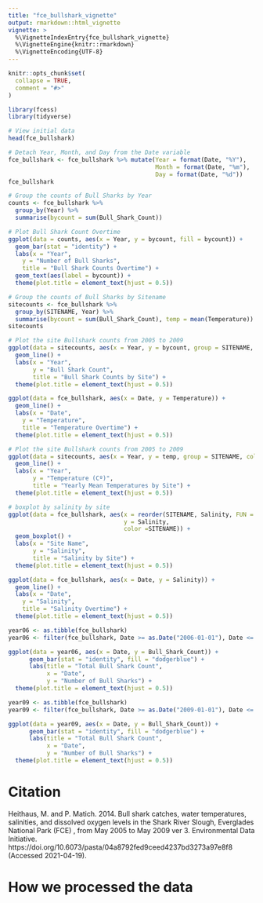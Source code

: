 ```yaml
---
title: "fce_bullshark_vignette"
output: rmarkdown::html_vignette
vignette: >
  %\VignetteIndexEntry{fce_bullshark_vignette}
  %\VignetteEngine{knitr::rmarkdown}
  %\VignetteEncoding{UTF-8}
---
```


```r
knitr::opts_chunk$set(
  collapse = TRUE,
  comment = "#>"
)
```

```r
library(fcess)
library(tidyverse)
```

```r
# View initial data
head(fce_bullshark)
```
```r
# Detach Year, Month, and Day from the Date variable
fce_bullshark <- fce_bullshark %>% mutate(Year = format(Date, "%Y"),
                                          Month = format(Date, "%m"),
                                          Day = format(Date, "%d"))
fce_bullshark
```

```r
# Group the counts of Bull Sharks by Year
counts <- fce_bullshark %>% 
  group_by(Year) %>% 
  summarise(bycount = sum(Bull_Shark_Count))
```

```r
# Plot Bull Shark Count Overtime
ggplot(data = counts, aes(x = Year, y = bycount, fill = bycount)) +
  geom_bar(stat = "identity") +
  labs(x = "Year",
    y = "Number of Bull Sharks",
    title = "Bull Shark Counts Overtime") +
  geom_text(aes(label = bycount)) +
  theme(plot.title = element_text(hjust = 0.5))
```

```r
# Group the counts of Bull Sharks by Sitename
sitecounts <- fce_bullshark %>% 
  group_by(SITENAME, Year) %>% 
  summarise(bycount = sum(Bull_Shark_Count), temp = mean(Temperature))
sitecounts
```
```r
# Plot the site Bullshark counts from 2005 to 2009
ggplot(data = sitecounts, aes(x = Year, y = bycount, group = SITENAME, color = SITENAME)) +
  geom_line() +
  labs(x = "Year",
       y = "Bull Shark Count",
       title = "Bull Shark Counts by Site") +
  theme(plot.title = element_text(hjust = 0.5))
```

```r
ggplot(data = fce_bullshark, aes(x = Date, y = Temperature)) +
  geom_line() +
  labs(x = "Date",
    y = "Temperature",
    title = "Temperature Overtime") +
  theme(plot.title = element_text(hjust = 0.5))
```

```r
# Plot the site Bullshark counts from 2005 to 2009
ggplot(data = sitecounts, aes(x = Year, y = temp, group = SITENAME, color = SITENAME)) +
  geom_line() +
  labs(x = "Year",
       y = "Temperature (Cº)",
       title = "Yearly Mean Temperatures by Site") +
  theme(plot.title = element_text(hjust = 0.5))
```
```r
# boxplot by salinity by site
ggplot(data = fce_bullshark, aes(x = reorder(SITENAME, Salinity, FUN = median), 
                                 y = Salinity, 
                                 color =SITENAME)) +
  geom_boxplot() +
  labs(x = "Site Name",
       y = "Salinity", 
       title = "Salinity by Site") +
  theme(plot.title = element_text(hjust = 0.5))
```

```r
ggplot(data = fce_bullshark, aes(x = Date, y = Salinity)) +
  geom_line() +
  labs(x = "Date",
    y = "Salinity",
    title = "Salinity Overtime") +
  theme(plot.title = element_text(hjust = 0.5))
```
```r
year06 <- as.tibble(fce_bullshark)
year06 <- filter(fce_bullshark, Date >= as.Date("2006-01-01"), Date <= as.Date("2006-12-31"))
```

```r
ggplot(data = year06, aes(x = Date, y = Bull_Shark_Count)) +
      geom_bar(stat = "identity", fill = "dodgerblue") +
      labs(title = "Total Bull Shark Count",
           x = "Date", 
           y = "Number of Bull Sharks") +
  theme(plot.title = element_text(hjust = 0.5))
```
```r
year09 <- as.tibble(fce_bullshark)
year09 <- filter(fce_bullshark, Date >= as.Date("2009-01-01"), Date <= as.Date("2009-12-31"))
```

```r
ggplot(data = year09, aes(x = Date, y = Bull_Shark_Count)) +
      geom_bar(stat = "identity", fill = "dodgerblue") +
      labs(title = "Total Bull Shark Count",
           x = "Date", 
           y = "Number of Bull Sharks") +
  theme(plot.title = element_text(hjust = 0.5))
```
# Citation 

Heithaus, M. and P. Matich. 2014. Bull shark catches, water temperatures, salinities, and dissolved oxygen levels in the Shark River Slough, Everglades National Park (FCE) , from May 2005 to May 2009 ver 3. Environmental Data Initiative. https://doi.org/10.6073/pasta/04a8792fed9ceed4237bd3273a97e8f8 (Accessed 2021-04-19).

# How we processed the data

